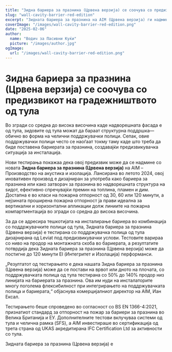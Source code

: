 ```yaml
---
title: "Зидна бариера за празнина (Црвена верзија) се соочува со предизвикот на градежништвото од тула"
slug: "wall-cavity-barrier-red-edition"
excerpt: "Зидната бариера за празнина на AIM (Црвена верзија) ги надминува предизвиците при инсталацијата со интегрирање со поддржувачките полици од тула, додека обезбедува силна заштита од пожар."
coverImage: "/images/wall-cavity-barrier-red-edition.png"
date: "2025-02-06"
author:
  name: "Водич за Пасивни Куќи"
  picture: "/images/author.jpg"
ogImage:
  url: "/images/wall-cavity-barrier-red-edition.png"
---
```


# Зидна бариера за празнина (Црвена верзија) се соочува со предизвикот на градежништвото од тула

Во згради со средна до висока височина каде надворешната фасада е од тула, зидовите од тула можат да бараат структурна поддршка—обично во форма на челични поддржувачки полици. Сепак, овие поддржувачки полици често се наоѓаат токму таму каде што треба да биде поставена бариерата за празнина, создавајќи предизвикувачка ситуација за инсталација.

Нови тестирања покажаа дека овој предизвик може да се надмине со новата **Зидна бариера за празнина (Црвена верзија)** на AIM – Производство на акустика и изолација. Лансирана во летото 2024, овој иновативен производ е дизајниран за употреба како бариера за празнина или како затворач за празнина во надворешната структура на ѕидот, ефективно спречувајќи премин на топлина, пламен и дим. Достапна е во класи на пожарна отпорност од 30, 60 или 120 минути, а нејзината проширена пожарна отпорност ја прави идеална за вертикални и хоризонтални апликации долж линиите на пожарна компартментација во згради со средна до висока височина.

За да се адресира тешкотијата на инсталирање бариера во комбинација со поддржувачките полици од тула, Зидната бариера за празнина (Црвена верзија) е тестирана со поддржувачка полица од тула дизајнирана од Leviat под предизвикувачки услови. Тестовите варираа со ниво на продор на монтажната скоба во бариерата, а резултатите потврдија дека Зидната бариера за празнина (Црвена верзија) може да постигне до 120 минути EI (Интегритет и Изолација) перформанси.

„Резултатот од тестирањето е дека нашата Зидна бариера за празнина (Црвена верзија) може да се постави на врвот или дното на плочата, со поддржувачката полица од тула тестирана со 50% до 140% продор низ линијата на бариерата за празнина. Ова им нуди на инсталаторите многу поголема флексибилност при интегрирањето на поддржувачката полица и бариерата,“ објаснува комерцијалниот директор на AIM, Иан Ексал.

Тестирањето беше спроведено во согласност со BS EN 1366-4:2021, признатиот стандард за отпорност на пожар за бариери за празнина во Велика Британија и ЕУ. Дополнителните тестови вклучуваа системи од тула и челична рамка (SFS), а AIM инвестираше во сертификација од трета страна од UKAS акредитирана IFC Certification Ltd за активности со тула.

Зидната бариера за празнина (Црвена верзија) е